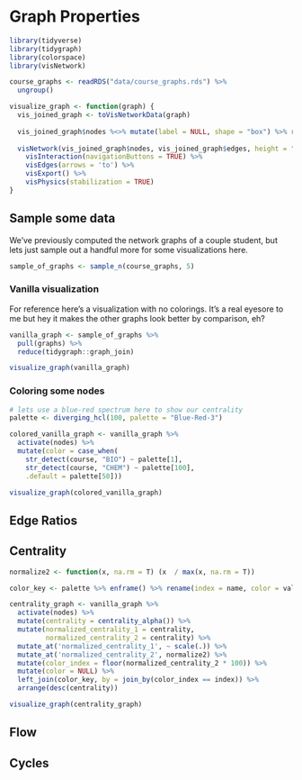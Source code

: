 # Graph Properties

```r
library(tidyverse)
library(tidygraph)
library(colorspace)
library(visNetwork)

course_graphs <- readRDS("data/course_graphs.rds") %>%
  ungroup()

visualize_graph <- function(graph) {
  vis_joined_graph <- toVisNetworkData(graph)
  
  vis_joined_graph$nodes %<>% mutate(label = NULL, shape = "box") %>% rename(label = course)
  
  visNetwork(vis_joined_graph$nodes, vis_joined_graph$edges, height = "500px", width = "100%") %>% 
    visInteraction(navigationButtons = TRUE) %>%
    visEdges(arrows = 'to') %>% 
    visExport() %>% 
    visPhysics(stabilization = TRUE)
}
```

## Sample some data

We've previously computed the network graphs of a couple student, but lets just sample out a handful more for some visualizations here.

```r
sample_of_graphs <- sample_n(course_graphs, 5)
```

### Vanilla visualization

For reference here's a visualization with no colorings. It's a real eyesore to me but hey it makes the other graphs look better by comparison, eh?

```r
vanilla_graph <- sample_of_graphs %>% 
  pull(graphs) %>%
  reduce(tidygraph::graph_join)

visualize_graph(vanilla_graph)
```


### Coloring some nodes

```r
# lets use a blue-red spectrum here to show our centrality
palette <- diverging_hcl(100, palette = "Blue-Red-3")

colored_vanilla_graph <- vanilla_graph %>% 
  activate(nodes) %>% 
  mutate(color = case_when(
    str_detect(course, "BIO") ~ palette[1],
    str_detect(course, "CHEM") ~ palette[100],
    .default = palette[50]))

visualize_graph(colored_vanilla_graph)
```

## Edge Ratios

## Centrality

```r
normalize2 <- function(x, na.rm = T) (x  / max(x, na.rm = T))

color_key <- palette %>% enframe() %>% rename(index = name, color = value)

centrality_graph <- vanilla_graph %>% 
  activate(nodes) %>%
  mutate(centrality = centrality_alpha()) %>% 
  mutate(normalized_centrality_1 = centrality, 
         normalized_centrality_2 = centrality) %>% 
  mutate_at('normalized_centrality_1', ~ scale(.)) %>% 
  mutate_at('normalized_centrality_2', normalize2) %>% 
  mutate(color_index = floor(normalized_centrality_2 * 100)) %>% 
  mutate(color = NULL) %>% 
  left_join(color_key, by = join_by(color_index == index)) %>%
  arrange(desc(centrality))

visualize_graph(centrality_graph)
```

## Flow

## Cycles
